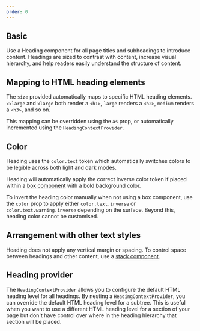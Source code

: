 ```yaml
---
order: 0
---
```



## Basic

Use a Heading component for all page titles and subheadings to introduce content. Headings are sized
to contrast with content, increase visual hierarchy, and help readers easily understand the
structure of content.

<Example Component={HeadingDefault} packageName="@atlaskit/heading" />

## Mapping to HTML heading elements

The `size` provided automatically maps to specific HTML heading elements. `xxlarge` and `xlarge`
both render a `<h1>`, `large` renders a `<h2>`, `medium` renders a `<h3>`, and so on.

This mapping can be overridden using the `as` prop, or automatically incremented using the
`HeadingContextProvider`.

<Example Component={HeadingAsProp} packageName="@atlaskit/heading" />

## Color

Heading uses the `color.text` token which automatically switches colors to be legible across both
light and dark modes.

Heading will automatically apply the correct inverse color token if placed within a
[box component](/components/primitives/box) with a bold background color.

<Example Component={HeadingColorInverse} packageName="@atlaskit/heading" />

To invert the heading color manually when not using a box component, use the `color` prop to apply
either `color.text.inverse` or `color.text.warning.inverse` depending on the surface. Beyond this,
heading color cannot be customised.

<Example Component={HeadingColorProp} packageName="@atlaskit/heading" />

## Arrangement with other text styles

Heading does not apply any vertical margin or spacing. To control space between headings and other
content, use a [stack component](/components/primitives/stack).

<Example Component={HeadingSpacing} packageName="@atlaskit/heading" />

## Heading provider

The `HeadingContextProvider` allows you to configure the default HTML heading level for all
headings. By nesting a `HeadingContextProvider`, you can override the default HTML heading level for
a subtree. This is useful when you want to use a different HTML heading level for a section of your
page but don't have control over where in the heading hierarchy that section will be placed.

<Example Component={HeadingProvider} packageName="@atlaskit/heading" />

